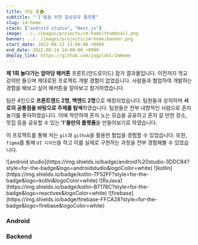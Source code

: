 ```yaml
---
title: 아임 홈🏠
subtitle: "'I'들을 위한 일상공유 플랫폼"
slug: im-home
stack: ["android studio", "Next.js"]
image: ../../images/projects/im-home/thumbnail.png
banner: ../../images/projects/im-home/banner.png
start_date: 2022-08-13 13:00:00 +0900
end_date: 2022-08-14 14:00:00 +0900
deploy_link: https://github.com/jagaldol/ImHome
---
```




**제 1회 놀다가는 앞마당 해커톤** 프론트(안드로이드) 참가 결과물입니다. 이전까지 학교 강의만 들으며 제대로된 프로젝트 개발 경험이 없었습니다. 사람들과 협업하여 개발하는 경험을 해보고 싶어 해커튼을 알아보고 참가하였습니다.

팀은 4인으로 **프론트엔드 2명, 백엔드 2명**으로 매칭되었습니다. 팀원들과 상의하며 **서로의 공통점을 바탕으로 주제를 탐색**하였습니다. 팀원들은 전부 내향적인 사람으로 혼자 놀기를 좋아하였습니다. 이에 착안하여 혼자 노는 모습을 공유하고 혼자 갈 만한 장소, 맛집 등을 공유할 수 있는 **'I'들만의 플랫폼**을 만들어보기로 하였습니다.

이 프로젝트를 통해 저는 `git`과 `github`을 활용한 협업을 경험할 수 있었습니다. 또한, `figma`를 통해 `UI 디자인`을 하고 이를 실제로 구현하는 과정을 전부 경험해볼 수 있었습니다.

<Stacks>
  ![android studio](https://img.shields.io/badge/android%20studio-3DDC84?style=for-the-badge&logo=androidstudio&logoColor=white)
  ![kotlin](https://img.shields.io/badge/kotlin-7F52FF?style=for-the-badge&logo=kotlin&logoColor=white)
  ![RxJava](https://img.shields.io/badge/kotlin-B7178C?style=for-the-badge&logo=reactivex&logoColor=white)
  ![firebase](https://img.shields.io/badge/firebase-FFCA28?style=for-the-badge&logo=firebase&logoColor=white)
</Stacks>


<MemberContainer>
  <h3 className="text-center">Android</h3>
  <MemberGrid members={[
    {
      imageSrc: 'https://github.com/gogumac.png',
      link: 'https://github.com/gogumac',
      name: '김유빈',
      description: '안드로이드 앱 개발'
    },
    {
      imageSrc: 'https://github.com/jagaldol.png',
      link: 'https://github.com/jagaldol',
      name: '안혜준',
      description: '안드로이드 앱 개발'
    },
  ]} />
  <div className="mt-20">
    <h3 className="text-center">Backend</h3>
  </div>
  <MemberGrid members={[
    {
      name: '구한서',
      description: '백엔드 개발'
    },
    {
      name: '김수현',
      description: '백엔드 개발'
    },
  ]} />
</MemberContainer>